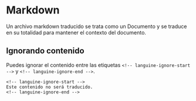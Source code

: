 # Markdown

Un archivo markdown traducido se trata como un Documento y se traduce en su totalidad para mantener el contexto del documento.

## Ignorando contenido

Puedes ignorar el contenido entre las etiquetas `<!-- languine-ignore-start -->` y `<!-- languine-ignore-end -->`.

```mdx
<!-- languine-ignore-start -->
Este contenido no será traducido.
<!-- languine-ignore-end -->
``` 